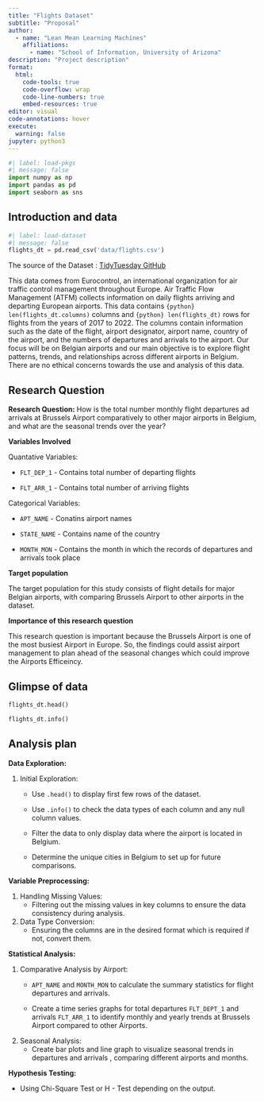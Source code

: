 ```yaml
---
title: "Flights Dataset"
subtitle: "Proposal"
author: 
  - name: "Lean Mean Learning Machines"
    affiliations:
      - name: "School of Information, University of Arizona"
description: "Project description"
format:
  html:
    code-tools: true
    code-overflow: wrap
    code-line-numbers: true
    embed-resources: true
editor: visual
code-annotations: hover
execute:
  warning: false
jupyter: python3
---
```


```python
#| label: load-pkgs
#| message: false
import numpy as np
import pandas as pd
import seaborn as sns
```

## Introduction and data

```python
#| label: load-dataset
#| message: false
flights_dt = pd.read_csv('data/flights.csv')
```

The source of the Dataset : [TidyTuesday GitHub](https://github.com/rfordatascience/tidytuesday/blob/master/data/2022/2022-07-12){.external target="_blank"}

This data comes from Eurocontrol, an international organization for air traffic control management throughout Europe. Air Traffic Flow Management (ATFM) collects information on daily flights arriving and departing European airports. This data contains `{python} len(flights_dt.columns)` columns and `{python} len(flights_dt)` rows for flights from the years of 2017 to 2022. The columns contain information such as the date of the flight, airport designator, airport name, country of the airport, and the numbers of departures and arrivals to the airport. Our focus will be on Belgian airports and our main objective is to explore flight patterns, trends, and relationships across different airports in Belgium. There are no ethical concerns towards the use and analysis of this data.

## Research Question

**Research Question:** How is the total number monthly flight departures ad arrivals at Brussels Airport comparatively to other major airports in Belgium, and what are the seasonal trends over the year?

**Variables Involved**

Quantative Variables:

-   `FLT_DEP_1` - Contains total number of departing flights

-   `FLT_ARR_1` - Contains total number of arriving flights

Categorical Variables:

-   `APT_NAME` - Conatins airport names

-   `STATE_NAME` - Contains name of the country

-   `MONTH_MON` - Contains the month in which the records of departures and arrivals took place

**Target population**

The target population for this study consists of flight details for major Belgian airports, with comparing Brussels Airport to other airports in the dataset.

**Importance of this research question**

This research question is important because the Brussels Airport is one of the most busiest Airport in Europe. So, the findings could assist airport management to plan ahead of the seasonal changes which could improve the Airports Efficeincy.

## Glimpse of data

```python
flights_dt.head()
```

```python
flights_dt.info()
```

## Analysis plan

**Data Exploration:**

1.  Initial Exploration:

    -   Use `.head()` to display first few rows of the dataset.

    -   Use `.info()` to check the data types of each column and any null column values.

    -   Filter the data to only display data where the airport is located in Belgium.

    -   Determine the unique cities in Belgium to set up for future comparisons.

**Variable Preprocessing:**

1.  Handling Missing Values:
    -   Filtering out the missing values in key columns to ensure the data consistency during analysis.
2.  Data Type Conversion:
    -   Ensuring the columns are in the desired format which is required if not, convert them.

**Statistical Analysis:**

1.  Comparative Analysis by Airport:
    -   `APT_NAME` and `MONTH_MON` to calculate the summary statistics for flight departures and arrivals.

    -   Create a time series graphs for total departures `FLT_DEPT_1` and arrivals `FLT_ARR_1` to identify monthly and yearly trends at Brussels Airport compared to other Airports.
2.  Seasonal Analysis:
    -   Create bar plots and line graph to visualize seasonal trends in departures and arrivals , comparing different airports and months.

**Hypothesis Testing:**

-   Using Chi-Square Test or H - Test depending on the output.